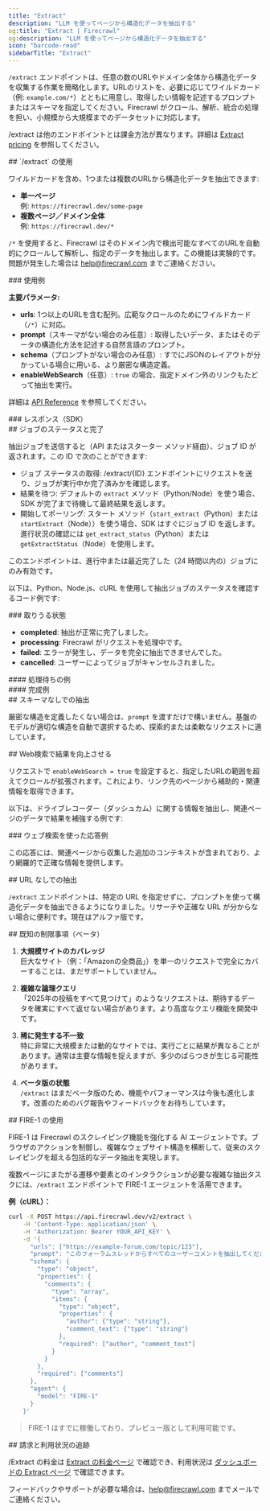 ```yaml
---
title: "Extract"
description: "LLM を使ってページから構造化データを抽出する"
og:title: "Extract | Firecrawl"
og:description: "LLM を使ってページから構造化データを抽出する"
icon: "barcode-read"
sidebarTitle: "Extract"
---
```



`/extract` エンドポイントは、任意の数のURLやドメイン全体から構造化データを収集する作業を簡略化します。URLのリストを、必要に応じてワイルドカード（例: `example.com/*`）とともに用意し、取得したい情報を記述するプロンプトまたはスキーマを指定してください。Firecrawl がクロール、解析、統合の処理を担い、小規模から大規模までのデータセットに対応します。

<Info>/extract は他のエンドポイントとは課金方法が異なります。詳細は [Extract pricing](https://www.firecrawl.dev/extract#pricing) を参照してください。</Info>

<div id="using-extract">
  ## `/extract` の使用
</div>

ワイルドカードを含め、1つまたは複数のURLから構造化データを抽出できます:

- **単一ページ**  
  例: `https://firecrawl.dev/some-page`
- **複数ページ／ドメイン全体**  
  例: `https://firecrawl.dev/*`

`/*` を使用すると、Firecrawl はそのドメイン内で検出可能なすべてのURLを自動的にクロールして解析し、指定のデータを抽出します。この機能は実験的です。問題が発生した場合は [help@firecrawl.com](mailto:help@firecrawl.com) までご連絡ください。

<div id="example-usage">
  ### 使用例
</div>

<CodeGroup>

<ExtractPython />
<ExtractNode />
<ExtractCURL />

</CodeGroup>

**主要パラメータ:**

- **urls**: 1つ以上のURLを含む配列。広範なクロールのためにワイルドカード（`/*`）に対応。
- **prompt**（スキーマがない場合のみ任意）: 取得したいデータ、またはそのデータの構造化方法を記述する自然言語のプロンプト。
- **schema**（プロンプトがない場合のみ任意）: すでにJSONのレイアウトが分かっている場合に用いる、より厳密な構造定義。
- **enableWebSearch**（任意）: `true` の場合、指定ドメイン外のリンクもたどって抽出を実行。

詳細は [API Reference](https://docs.firecrawl.dev/api-reference/endpoint/extract) を参照してください。

<div id="response-sdks">
  ### レスポンス（SDK）
</div>

<ExtractOutput />

<div id="job-status-and-completion">
  ## ジョブのステータスと完了
</div>

抽出ジョブを送信すると（API またはスターター メソッド経由）、ジョブ ID が返されます。この ID で次のことができます:

- ジョブ ステータスの取得: /extract/{ID} エンドポイントにリクエストを送り、ジョブが実行中か完了済みかを確認します。
- 結果を待つ: デフォルトの `extract` メソッド（Python/Node）を使う場合、SDK が完了まで待機して最終結果を返します。
- 開始してポーリング: スタート メソッド（`start_extract`（Python）または `startExtract`（Node））を使う場合、SDK はすぐにジョブ ID を返します。進行状況の確認には `get_extract_status`（Python）または `getExtractStatus`（Node）を使用します。

<Note>
  このエンドポイントは、進行中または最近完了した（24 時間以内の）ジョブにのみ有効です。
</Note>

以下は、Python、Node.js、cURL を使用して抽出ジョブのステータスを確認するコード例です:

<CodeGroup>

<CheckExtractJobPython />
<CheckExtractJobJS />
<CheckExtractJobCURL />

</CodeGroup>

<div id="possible-states">
  ### 取りうる状態
</div>

- **completed**: 抽出が正常に完了しました。
- **processing**: Firecrawl がリクエストを処理中です。
- **failed**: エラーが発生し、データを完全に抽出できませんでした。
- **cancelled**: ユーザーによってジョブがキャンセルされました。

<div id="pending-example">
  #### 処理待ちの例
</div>

<ExtractStatusPending />

<div id="completed-example">
  #### 完成例
</div>

<ExtractStatusDone />

<div id="extracting-without-a-schema">
  ## スキーマなしでの抽出
</div>

厳密な構造を定義したくない場合は、`prompt` を渡すだけで構いません。基盤のモデルが適切な構造を自動で選択するため、探索的または柔軟なリクエストに適しています。

<CodeGroup>

<ExtractNoSchemaPython />
<ExtractNoSchemaJS />
<ExtractNoSchemaCURL />

</CodeGroup>

<ExtractNoSchemaOutput />

<div id="improving-results-with-web-search">
  ## Web検索で結果を向上させる
</div>

リクエストで `enableWebSearch = true` を設定すると、指定したURLの範囲を超えてクロールが拡張されます。これにより、リンク先のページから補助的・関連情報を取得できます。

以下は、ドライブレコーダー（ダッシュカム）に関する情報を抽出し、関連ページのデータで結果を補強する例です:

<CodeGroup>

<ExtractWebSearchPython />
<ExtractWebSearchJS />
<ExtractWebSearchCURL />

</CodeGroup>

<div id="example-response-with-web-search">
  ### ウェブ検索を使った応答例
</div>

<ExtractWebSearchOutput />

この応答には、関連ページから収集した追加のコンテキストが含まれており、より網羅的で正確な情報を提供します。

<div id="extracting-without-urls">
  ## URL なしでの抽出
</div>

`/extract` エンドポイントは、特定の URL を指定せずに、プロンプトを使って構造化データを抽出できるようになりました。リサーチや正確な URL が分からない場合に便利です。現在はアルファ版です。

<CodeGroup>

<ExtractWithoutURLsPython />
<ExtractWithoutURLsJS />
<ExtractWithoutURLsCURL />

</CodeGroup>

<div id="known-limitations-beta">
  ## 既知の制限事項（ベータ）
</div>

1. **大規模サイトのカバレッジ**  
   巨大なサイト（例：「Amazonの全商品」）を単一のリクエストで完全にカバーすることは、まだサポートしていません。

2. **複雑な論理クエリ**  
   「2025年の投稿をすべて見つけて」のようなリクエストは、期待するデータを確実にすべて返せない場合があります。より高度なクエリ機能を開発中です。

3. **稀に発生する不一致**  
   特に非常に大規模または動的なサイトでは、実行ごとに結果が異なることがあります。通常は主要な情報を捉えますが、多少のばらつきが生じる可能性があります。

4. **ベータ版の状態**  
   `/extract` はまだベータ版のため、機能やパフォーマンスは今後も進化します。改善のためのバグ報告やフィードバックをお待ちしています。

<div id="using-fire-1">
  ## FIRE-1 の使用
</div>

FIRE-1 は Firecrawl のスクレイピング機能を強化する AI エージェントです。ブラウザのアクションを制御し、複雑なウェブサイト構造を横断して、従来のスクレイピングを超える包括的なデータ抽出を実現します。

複数ページにまたがる遷移や要素とのインタラクションが必要な複雑な抽出タスクには、`/extract` エンドポイントで FIRE-1 エージェントを活用できます。

**例（cURL）：**

```bash
curl -X POST https://api.firecrawl.dev/v2/extract \
    -H 'Content-Type: application/json' \
    -H 'Authorization: Bearer YOUR_API_KEY' \
    -d '{
      "urls": ["https://example-forum.com/topic/123"],
      "prompt": "このフォーラムスレッドからすべてのユーザーコメントを抽出してください。",
      "schema": {
        "type": "object",
        "properties": {
          "comments": {
            "type": "array",
            "items": {
              "type": "object",
              "properties": {
                "author": {"type": "string"},
                "comment_text": {"type": "string"}
              },
              "required": ["author", "comment_text"]
            }
          }
        },
        "required": ["comments"]
      },
      "agent": {
        "model": "FIRE-1"
      }
    }'
```

> FIRE-1 はすでに稼働しており、プレビュー版として利用可能です。

<div id="billing-and-usage-tracking">
  ## 請求と利用状況の追跡
</div>

/Extract の料金は [Extract の料金ページ](https://www.firecrawl.dev/extract#pricing) で確認でき、利用状況は [ダッシュボードの Extract ページ](https://www.firecrawl.dev/app/extract) で確認できます。

フィードバックやサポートが必要な場合は、[help@firecrawl.com](mailto:help@firecrawl.com) までメールでご連絡ください。